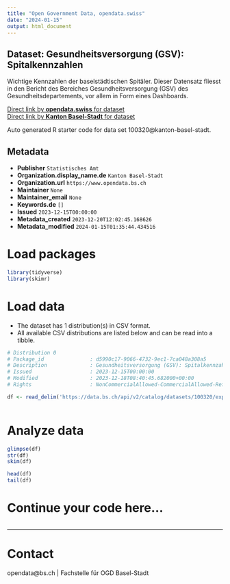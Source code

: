 ```yaml
---
title: "Open Government Data, opendata.swiss"
date: "2024-01-15"
output: html_document
---
```


## Dataset: Gesundheitsversorgung (GSV): Spitalkennzahlen

Wichtige Kennzahlen der baselstädtischen Spitäler. Dieser Datensatz fliesst in den Bericht des Bereiches Gesundheitsversorgung (GSV) des Gesundheitsdepartements, vor allem in Form eines Dashboards.

[Direct link by **opendata.swiss** for dataset](https://opendata.swiss/de/dataset/gesundheitsversorgung-gsv-spitalkennzahlen)<br>
[Direct link by **Kanton Basel-Stadt** for dataset](https://data.bs.ch/explore/dataset/100320/)

Auto generated R starter code for data set 100320@kanton-basel-stadt.

## Metadata

- **Publisher** `Statistisches Amt`
- **Organization.display_name.de** `Kanton Basel-Stadt`
- **Organization.url** `https://www.opendata.bs.ch`
- **Maintainer** `None`
- **Maintainer_email** `None`
- **Keywords.de** `[]`
- **Issued** `2023-12-15T00:00:00`
- **Metadata_created** `2023-12-20T12:02:45.168626`
- **Metadata_modified** `2024-01-15T01:35:44.434516`


# Load packages

```r

library(tidyverse)
library(skimr)

```

# Load data

-   The dataset has 1 distribution(s) in CSV format.
-   All available CSV distributions are listed below and can be read into a tibble.

```r

# Distribution 0
# Package_id               : d5990c17-9066-4732-9ec1-7ca048a308a5
# Description              : Gesundheitsversorgung (GSV): Spitalkennzahlen (csv)
# Issued                   : 2023-12-15T00:00:00
# Modified                 : 2023-12-18T08:40:45.682000+00:00
# Rights                   : NonCommercialAllowed-CommercialAllowed-ReferenceRequired

df <- read_delim('https://data.bs.ch/api/v2/catalog/datasets/100320/exports/csv')



```

# Analyze data

```r

glimpse(df)
str(df)
skim(df)

head(df)
tail(df)

```

# Continue your code here...

```r

```

------------------------------------------------------------------------

# Contact

opendata@bs.ch | Fachstelle für OGD Basel-Stadt
